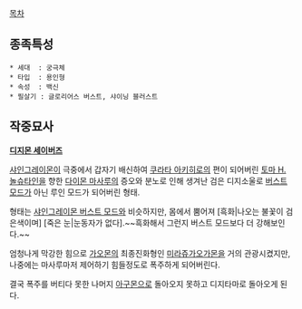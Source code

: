 [[목차]]

== 종족특성 ==
 * 세대  : 궁극체
 * 타입  : 용인형
 * 속성  : 백신
 * 필살기 : 글로리어스 버스트, 샤이닝 블러스트

== 작중묘사 ==
'''[[디지몬 세이버즈]]'''

[[샤인그레이몬]]이 극중에서 갑자기 배신하여 [[쿠라타 아키히로]]의 편이 되어버린 [[토마 H. 놀슈타인]]을 향한 [[다이몬 마사루]]의 증오와 분노로 인해 생겨난 검은 디지소울로 [[버스트 모드]]가 아닌 루인 모드가 되어버린 형태.

형태는 [[샤인그레이몬 버스트 모드]]와 비슷하지만, 몸에서 뿜어져 [흑화|나오는 불꽃이 검은색이며] [죽은 눈|눈동자가 없다].~~흑화해서 그런지 버스트 모드보다 더 강해보인다.~~

엄청나게 막강한 힘으로 [[가오몬]]의 최종진화형인 [[미라쥬가오가몬]]을 거의 관광시켰지만, 나중에는 마사루마저 제어하기 힘들정도로 폭주하게 되어버린다.

결국 폭주를 버티다 못한 나머지 [[아구몬]]으로 돌아오지 못하고 디지타마로 돌아오게 된다.
